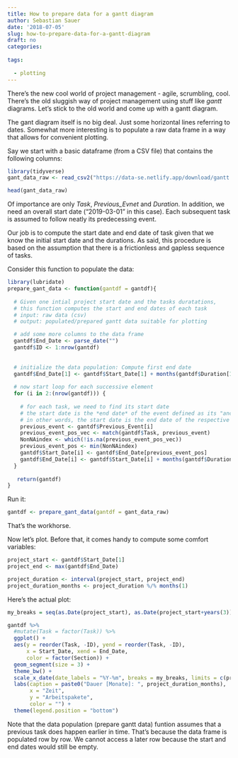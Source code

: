 ```yaml
---
title: How to prepare data for a gantt diagram
author: Sebastian Sauer
date: '2018-07-05'
slug: how-to-prepare-data-for-a-gantt-diagram
draft: no
categories:
  
tags:
  
  - plotting
---
```



There's the new cool world of project management - agile, scrumbling, cool. There's the old sluggish way of project management using stuff like *gantt* diagrams. Let's stick to the old world and come up with a gantt diagram.

The gant diagram itself is no big deal. Just some horizontal lines referring to dates. Somewhat more interesting is to populate a raw data frame in a way that allows for convenient plotting.

Say we start with a basic dataframe (from a CSV file) that contains the following columns:

```r
library(tidyverse)
gant_data_raw <- read_csv2("https://data-se.netlify.app/download/gantt.txt")
```


```r
head(gant_data_raw)
```


Of importance are only *Task*, *Previous_Evnet* and *Duration*. In addition, we need an overall start date ("2019-03-01" in this case). Each subsequent task is assumed to follow neatly its predecessing event. 

Our job is to compute the start date and end date of task given that we know the initial start date and the durations. As said, this procedure is based on the assumption that there is a frictionless and gapless sequence of tasks.


Consider this function to populate the data:

```r
library(lubridate)
prepare_gant_data <- function(gantdf = gantdf){
  
  # Given one intial project start date and the tasks duratations,
  # this function computes the start and end dates of each task
  # input: raw data (csv)
  # output: populated/prepared gantt data suitable for plotting

  # add some more columns to the data frame
  gantdf$End_Date <- parse_date("")
  gantdf$ID <- 1:nrow(gantdf)
  
 
  # initialize the data population: Compute first end date
  gantdf$End_Date[1] <- gantdf$Start_Date[1] + months(gantdf$Duration[1])
  
  # now start loop for each successive element
  for (i in 2:(nrow(gantdf))) {
    
    # for each task, we need to find its start date
    # the start date is the *end date* of the event defined as its "ancestor"
    # in other words, the start date is the end date of the respective "previous_event"
    previous_event <- gantdf$Previous_Event[i]
    previous_event_pos_vec <- match(gantdf$Task, previous_event)
    NonNAindex <- which(!is.na(previous_event_pos_vec))
    previous_event_pos <- min(NonNAindex)
    gantdf$Start_Date[i] <- gantdf$End_Date[previous_event_pos]
    gantdf$End_Date[i] <- gantdf$Start_Date[i] + months(gantdf$Duration[i])
  }
  
   return(gantdf)
}

```

Run it:

```r
gantdf <- prepare_gant_data(gantdf = gant_data_raw)
```


That's the workhorse.

Now let's plot. Before that, it comes handy to compute some comfort variables:

```r
project_start <- gantdf$Start_Date[1]
project_end <- max(gantdf$End_Date)

project_duration <- interval(project_start, project_end)
project_duration_months <- project_duration %/% months(1)
```


Here's the actual plot:

```r
my_breaks = seq(as.Date(project_start), as.Date(project_start+years(3)), by="1 year")

gantdf %>% 
  #mutate(Task = factor(Task)) %>%
  ggplot() +
  aes(y = reorder(Task, -ID), yend = reorder(Task, -ID), 
      x = Start_Date, xend = End_Date,
      color = factor(Section)) +
  geom_segment(size = 3) +
  theme_bw() +
  scale_x_date(date_labels = "%Y-%m", breaks = my_breaks, limits = c(project_start, project_start+years(3)) ) +
  labs(caption = paste0("Dauer [Monate]: ", project_duration_months),
       x = "Zeit",
       y = "Arbeitspakete",
       color = "") +
  theme(legend.position = "bottom")
```


Note that the data population (prepare gantt data) funtion assumes that a previous task does happen earlier in time. That's because the data frame is populated row by row. We cannot access a later row because the start and end dates would still be empty.

